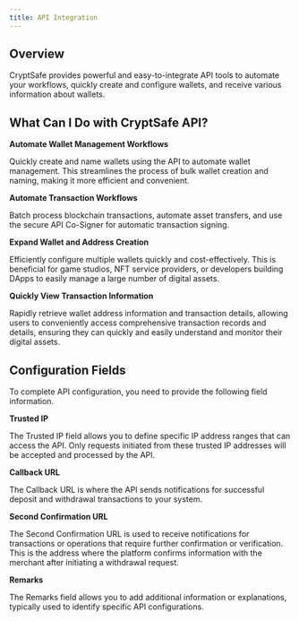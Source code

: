 ```yaml
---
title: API Integration
---
```


##  Overview

CryptSafe provides powerful and easy-to-integrate API tools to automate your workflows, quickly create and configure wallets, and receive various information about wallets.

##  What Can I Do with CryptSafe API?

**Automate Wallet Management Workflows**

Quickly create and name wallets using the API to automate wallet management. This streamlines the process of bulk wallet creation and naming, making it more efficient and convenient.

**Automate Transaction Workflows**

Batch process blockchain transactions, automate asset transfers, and use the secure API Co-Signer for automatic transaction signing.

**Expand Wallet and Address Creation**

Efficiently configure multiple wallets quickly and cost-effectively. This is beneficial for game studios, NFT service providers, or developers building DApps to easily manage a large number of digital assets.

**Quickly View Transaction Information**

Rapidly retrieve wallet address information and transaction details, allowing users to conveniently access comprehensive transaction records and details, ensuring they can quickly and easily understand and monitor their digital assets.

##  Configuration Fields

To complete API configuration, you need to provide the following field information.

**Trusted IP**

The Trusted IP field allows you to define specific IP address ranges that can access the API. Only requests initiated from these trusted IP addresses will be accepted and processed by the API.

**Callback URL**

The Callback URL is where the API sends notifications for successful deposit and withdrawal transactions to your system.

**Second Confirmation URL**

The Second Confirmation URL is used to receive notifications for transactions or operations that require further confirmation or verification. This is the address where the platform confirms information with the merchant after initiating a withdrawal request.

**Remarks**

The Remarks field allows you to add additional information or explanations, typically used to identify specific API configurations.